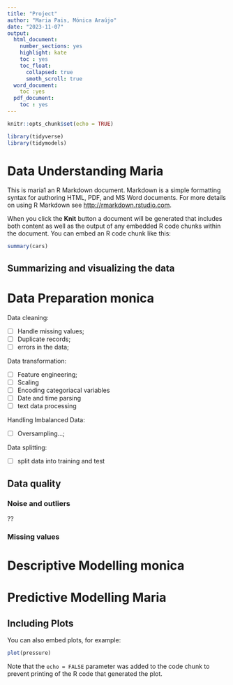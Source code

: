 ```yaml
---
title: "Project"
author: "Maria Pais, Mónica Araújo"
date: "2023-11-07"
output:
  html_document:
    number_sections: yes
    highlight: kate
    toc : yes
    toc_float:
      collapsed: true
      smoth_scroll: true
  word_document: 
    toc :yes
  pdf_document:
    toc : yes
---
```


```r
knitr::opts_chunk$set(echo = TRUE)
```
<!-- load packagers -->
<!-- include = false is for Hiding the code and the output in final file-->
```r
library(tidyverse)
library(tidymodels)

```

# Data Understanding Maria

This is maria1 an R Markdown document. Markdown is a simple formatting syntax for authoring HTML, PDF, and MS Word documents. For more details on using R Markdown see <http://rmarkdown.rstudio.com>.

When you click the **Knit** button a document will be generated that includes both content as well as the output of any embedded R code chunks within the document. You can embed an R code chunk like this:

```r
summary(cars)
```

## Summarizing and visualizing the data

# Data Preparation monica

Data cleaning:

- [ ]  Handle missing values;
- [ ]  Duplicate records;
- [ ]  errors in the data;

Data transformation:

- [ ]  Feature engineering;
- [ ]  Scaling
- [ ]  Encoding categoriacal variables
- [ ]  Date and time parsing
- [ ]  text data processing

Handling Imbalanced Data:

- [ ] Oversampling...;

Data splitting:

- [ ] split data into training and test

## Data quality

### Noise and outliers

??

### Missing values



# Descriptive Modelling monica

# Predictive Modelling Maria

## Including Plots

You can also embed plots, for example:

```r
plot(pressure)
```

Note that the `echo = FALSE` parameter was added to the code chunk to prevent printing of the R code that generated the plot.
